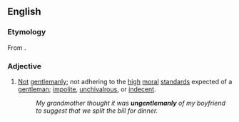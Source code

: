 ==English==

===Etymology===
From {{prefix|en|un|gentlemanly}}.

===Adjective===
{{en-adj}}

# [[not|Not]] [[gentlemanly]]; not adhering to the [[high]] [[moral]] [[standards]] expected of a [[gentleman]]; [[impolite]], [[unchivalrous]], or [[indecent]].
#: ''My grandmother thought it was '''ungentlemanly''' of my boyfriend to suggest that we split the bill for dinner.''
